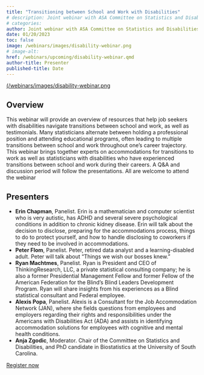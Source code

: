 ```yaml
---
title: "Transitioning between School and Work with Disabilities"
# description: Joint webinar with ASA Committee on Statistics and Disabilities and ASA Committee on Career Development
# categories:
author: Joint webinar with ASA Committee on Statistics and Disabilities, JEDI Outreach Group, and ASA Committee on Career Development
date: 01/20/2023
toc: false
image: /webinars/images/disability-webinar.png
# image-alt:
href: /webinars/upcoming/disability-webinar.qmd 
author-title: Presenter
published-title: Date
---
```

<!-- Add flyer image here -->
[(/webinars/images/disability-webinar.png](https://amstat.zoom.us/webinar/register/WN_i1G1bJGrSjyQj2jbjpg5nQ)

## Overview
This webinar will provide an overview of resources that help job seekers with disabilities navigate
transitions between school and work, as well as testimonials. Many statisticians alternate between holding a
professional position and attending educational programs, often leading to multiple transitions between school
and work throughout one's career trajectory. This webinar brings together experts on accommodations for
transitions to work as well as statisticians with disabilities who have experienced transitions between school
and work during their careers. A Q&A and discussion period will follow the presentations. All are welcome to
attend the webinar

## Presenters
* **Erin Chapman**, Panelist. Erin is a mathematician and computer scientist who is very autistic, has ADHD and
several severe psychological conditions in addition to chronic kidney disease. Erin will talk about the
decision to disclose, preparing for the accommodations process, things to do to protect yourself, and
how to handle disclosing to coworkers if they need to be involved in accommodations.
* **Peter Flom**, Panelist. Peter, retired data analyst and a learning-disabled adult. Peter will talk about “Things we
wish our bosses knew.”
* **Ryan Machtmes**, Panelist. Ryan is President and CEO of ThinkingResearch, LLC, a private statistical consulting
company; he is also a former Presidential Management Fellow and former Fellow of the American
Federation for the Blind’s Blind Leaders Development Program. Ryan will share insights from his
experiences as a Blind statistical consultant and Federal employee.
* **Alexis Popa**, Panelist. Alexis is a Consultant for the Job Accommodation Network (JAN), where she fields
questions from employees and employers regarding their rights and responsibilities under the
Americans with Disabilities Act (ADA) and assists in identifying accommodation solutions for employees
with cognitive and mental health conditions.
* **Anja Zgodic**, Moderator. Chair of the Committee on Statistics and Disabilities, and PhD candidate in
Biostatistics at the University of South Carolina.

<!-- Add url to registration page so that button is clickable -->
[Register now](https://amstat.zoom.us/webinar/register/WN_i1G1bJGrSjyQj2jbjpg5nQ){.button .button1}

<!-- Activate sections below once event becomes a "past webinar" -->
<!-- ## Recording
{{< video https://www.youtube.com/embed/zu95d2gYoTc >}}

## Slides
[![](/webinars/images/incorporating-diversity.png)](https://drive.google.com/file/d/1mKil-a244bGMPzaV6TcpPY74asFbi6no/view) -->
